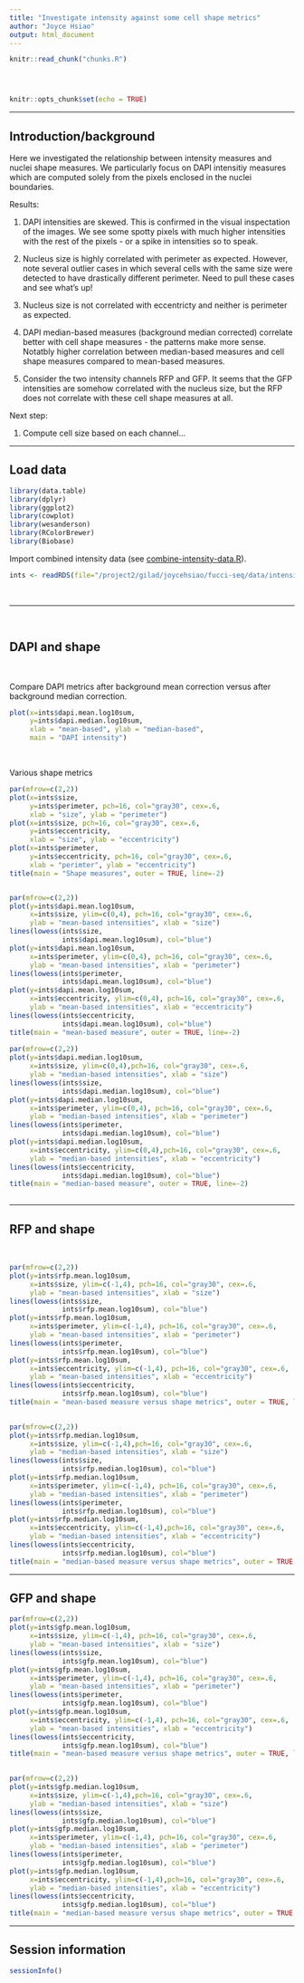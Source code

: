 ```yaml
---
title: "Investigate intensity against some cell shape metrics"
author: "Joyce Hsiao"
output: html_document
---
```


<!-- The file analysis/chunks.R contains chunks that define default settings
shared across the workflowr files. -->
```r
knitr::read_chunk("chunks.R")
```

<!-- Update knitr chunk options -->
```r
```

<!-- Insert the date the file was last updated -->
```r
```

<!-- Insert the code version (Git commit SHA1) if Git repository exists and R
 package git2r is installed -->
```r
```

```r
knitr::opts_chunk$set(echo = TRUE)
```

---

## Introduction/background

Here we investigated the relationship between intensity measures and nuclei shape measures. We particularly focus on DAPI intensitiy measures which are computed solely from the pixels enclosed in the nuclei boundaries.

Results: 

1. DAPI intensities are skewed. This is confirmed in the visual inspectation of the images. We see some spotty pixels with much higher intensities with the rest of the pixels - or a spike in intensities so to speak.

2. Nucleus size is highly correlated with perimeter as expected. However, note several outlier cases in which several cells with the same size were detected to have drastically different perimeter. Need to pull these cases and see what's up!

3. Nucleus size is not correlated with eccentricty and neither is perimeter as expected. 

4. DAPI median-based measures (background median corrected) correlate better with cell shape measures - the patterns make more sense. Notatbly higher correlation between median-based measures and cell shape measures compared to mean-based measures. 

5. Consider the two intensity channels RFP and GFP. It seems that the GFP intensities are somehow correlated with the nucleus size, but the RFP does not correlate with these cell shape measures at all.

Next step:

1. Compute cell size based on each channel...

---

## Load data

```r
library(data.table)
library(dplyr)
library(ggplot2)
library(cowplot)
library(wesanderson)
library(RColorBrewer)
library(Biobase)
```

Import combined intensity data (see [combine-intensity-data.R](/project2/gilad/joycehsiao/fucci-seq/code/combine-intensity-data.R)).

```r
ints <- readRDS(file="/project2/gilad/joycehsiao/fucci-seq/data/intensity.rds")
```

$~$

---

$~$

## DAPI and shape

$~$

Compare DAPI metrics after background mean correction versus after background median correction.

```r
plot(x=ints$dapi.mean.log10sum,
     y=ints$dapi.median.log10sum,
     xlab = "mean-based", ylab = "median-based",
     main = "DAPI intensity")
```

$~$

Various shape metrics

```r
par(mfrow=c(2,2))
plot(x=ints$size,
     y=ints$perimeter, pch=16, col="gray30", cex=.6,
     xlab = "size", ylab = "perimeter")
plot(x=ints$size, pch=16, col="gray30", cex=.6,
     y=ints$eccentricity,
     xlab = "size", ylab = "eccentricity")
plot(x=ints$perimeter,
     y=ints$eccentricity, pch=16, col="gray30", cex=.6,
     xlab = "perimter", ylab = "eccentricity")
title(main = "Shape measures", outer = TRUE, line=-2)


par(mfrow=c(2,2))
plot(y=ints$dapi.mean.log10sum,
     x=ints$size, ylim=c(0,4), pch=16, col="gray30", cex=.6,
     ylab = "mean-based intensities", xlab = "size")
lines(lowess(ints$size,
             ints$dapi.mean.log10sum), col="blue")
plot(y=ints$dapi.mean.log10sum,
     x=ints$perimeter, ylim=c(0,4), pch=16, col="gray30", cex=.6,
     ylab = "mean-based intensities", xlab = "perimeter")
lines(lowess(ints$perimeter,
             ints$dapi.mean.log10sum), col="blue")
plot(y=ints$dapi.mean.log10sum,
     x=ints$eccentricity, ylim=c(0,4), pch=16, col="gray30", cex=.6,
     ylab = "mean-based intensities", xlab = "eccentricity")
lines(lowess(ints$eccentricity,
             ints$dapi.mean.log10sum), col="blue")
title(main = "mean-based measure", outer = TRUE, line=-2)     
    
par(mfrow=c(2,2))
plot(y=ints$dapi.median.log10sum,
     x=ints$size, ylim=c(0,4),pch=16, col="gray30", cex=.6,
     ylab = "median-based intensities", xlab = "size")
lines(lowess(ints$size,
             ints$dapi.median.log10sum), col="blue")
plot(y=ints$dapi.median.log10sum,
     x=ints$perimeter, ylim=c(0,4), pch=16, col="gray30", cex=.6,
     ylab = "median-based intensities", xlab = "perimeter")
lines(lowess(ints$perimeter,
             ints$dapi.median.log10sum), col="blue")
plot(y=ints$dapi.median.log10sum,
     x=ints$eccentricity, ylim=c(0,4),pch=16, col="gray30", cex=.6,
     ylab = "median-based intensities", xlab = "eccentricity")
lines(lowess(ints$eccentricity,
             ints$dapi.median.log10sum), col="blue")
title(main = "median-based measure", outer = TRUE, line=-2)     
    
```



---

## RFP and shape

$~$

```r
par(mfrow=c(2,2))
plot(y=ints$rfp.mean.log10sum,
     x=ints$size, ylim=c(-1,4), pch=16, col="gray30", cex=.6,
     ylab = "mean-based intensities", xlab = "size")
lines(lowess(ints$size,
             ints$rfp.mean.log10sum), col="blue")
plot(y=ints$rfp.mean.log10sum,
     x=ints$perimeter, ylim=c(-1,4), pch=16, col="gray30", cex=.6,
     ylab = "mean-based intensities", xlab = "perimeter")
lines(lowess(ints$perimeter,
             ints$rfp.mean.log10sum), col="blue")
plot(y=ints$rfp.mean.log10sum,
     x=ints$eccentricity, ylim=c(-1,4), pch=16, col="gray30", cex=.6,
     ylab = "mean-based intensities", xlab = "eccentricity")
lines(lowess(ints$eccentricity,
             ints$rfp.mean.log10sum), col="blue")
title(main = "mean-based measure versus shape metrics", outer = TRUE, line=-2)     
    

par(mfrow=c(2,2))
plot(y=ints$rfp.median.log10sum,
     x=ints$size, ylim=c(-1,4),pch=16, col="gray30", cex=.6,
     ylab = "median-based intensities", xlab = "size")
lines(lowess(ints$size,
             ints$rfp.median.log10sum), col="blue")
plot(y=ints$rfp.median.log10sum,
     x=ints$perimeter, ylim=c(-1,4), pch=16, col="gray30", cex=.6,
     ylab = "median-based intensities", xlab = "perimeter")
lines(lowess(ints$perimeter,
             ints$rfp.median.log10sum), col="blue")
plot(y=ints$rfp.median.log10sum,
     x=ints$eccentricity, ylim=c(-1,4),pch=16, col="gray30", cex=.6,
     ylab = "median-based intensities", xlab = "eccentricity")
lines(lowess(ints$eccentricity,
             ints$rfp.median.log10sum), col="blue")
title(main = "median-based measure versus shape metrics", outer = TRUE, line=-2)     
```

---


## GFP and shape

```r
par(mfrow=c(2,2))
plot(y=ints$gfp.mean.log10sum,
     x=ints$size, ylim=c(-1,4), pch=16, col="gray30", cex=.6,
     ylab = "mean-based intensities", xlab = "size")
lines(lowess(ints$size,
             ints$gfp.mean.log10sum), col="blue")
plot(y=ints$gfp.mean.log10sum,
     x=ints$perimeter, ylim=c(-1,4), pch=16, col="gray30", cex=.6,
     ylab = "mean-based intensities", xlab = "perimeter")
lines(lowess(ints$perimeter,
             ints$gfp.mean.log10sum), col="blue")
plot(y=ints$gfp.mean.log10sum,
     x=ints$eccentricity, ylim=c(-1,4), pch=16, col="gray30", cex=.6,
     ylab = "mean-based intensities", xlab = "eccentricity")
lines(lowess(ints$eccentricity,
             ints$gfp.mean.log10sum), col="blue")
title(main = "mean-based measure versus shape metrics", outer = TRUE, line=-2)     
    

par(mfrow=c(2,2))
plot(y=ints$gfp.median.log10sum,
     x=ints$size, ylim=c(-1,4),pch=16, col="gray30", cex=.6,
     ylab = "median-based intensities", xlab = "size")
lines(lowess(ints$size,
             ints$gfp.median.log10sum), col="blue")
plot(y=ints$gfp.median.log10sum,
     x=ints$perimeter, ylim=c(-1,4), pch=16, col="gray30", cex=.6,
     ylab = "median-based intensities", xlab = "perimeter")
lines(lowess(ints$perimeter,
             ints$gfp.median.log10sum), col="blue")
plot(y=ints$gfp.median.log10sum,
     x=ints$eccentricity, ylim=c(-1,4),pch=16, col="gray30", cex=.6,
     ylab = "median-based intensities", xlab = "eccentricity")
lines(lowess(ints$eccentricity,
             ints$gfp.median.log10sum), col="blue")
title(main = "median-based measure versus shape metrics", outer = TRUE, line=-2)  
```



---

## Session information

```r
sessionInfo()
```

